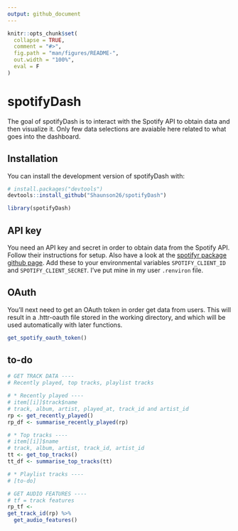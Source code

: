 ```yaml
---
output: github_document
---
```


<!-- README.md is generated from README.Rmd. Please edit that file -->

```r
knitr::opts_chunk$set(
  collapse = TRUE,
  comment = "#>",
  fig.path = "man/figures/README-",
  out.width = "100%",
  eval = F
)
```

# spotifyDash

<!-- badges: start -->
<!-- badges: end -->

The goal of spotifyDash is to interact with the Spotify API to obtain data and then visualize it.
Only few data selections are avaiable here related to what goes into the dashboard.

## Installation

You can install the development version of spotifyDash  with:

``` r
# install.packages("devtools")
devtools::install_github("Shaunson26/spotifyDash")
```

```r
library(spotifyDash)
```

## API key

You need an API key and secret in order to obtain data from the Spotify API. Follow their 
instructions for setup. Also have a look at the [spotifyr package github page](https://www.rcharlie.com/spotifyr/).
Add these to your environmental variables `SPOTIFY_CLIENT_ID` and `SPOTIFY_CLIENT_SECRET`. I've put mine in my user
`.renviron` file. 

## OAuth

You'll next need to get an OAuth token in order get data from users. This will result in a .httr-oauth file stored in
the working directory, and which will be used automatically with later functions.

```r
get_spotify_oauth_token()
```

## to-do

```r
# GET TRACK DATA ----
# Recently played, top tracks, playlist tracks

# * Recently played ----
# item[[i]]$track$name
# track, album, artist, played_at, track_id and artist_id
rp <- get_recently_played()
rp_df <- summarise_recently_played(rp)

# * Top tracks ----
# item[[i]]$name
# track, album, artist, track_id, artist_id
tt <- get_top_tracks()
tt_df <- summarise_top_tracks(tt)

# * Playlist tracks ----
# [to-do]

# GET AUDIO FEATURES ----
# tf = track features
rp_tf <-
get_track_id(rp) %>%
  get_audio_features()
```
